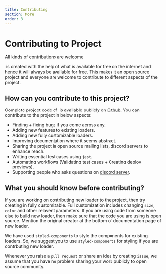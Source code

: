 ```yaml
---
title: Contributing
section: More
order: 3
---
```



# Contributing to Project

All kinds of contributions are welcome

&zwnj;<AwesomeLoaders/> is created with the help of what is available for free on the internet and hence it will always be available for free. This makes it an open source project and everyone are welcome to contribute to different aspects of the project.

## How can you contribute to this project?

Complete project code of &zwnj;<AwesomeLoaders/> is available publicly on [Github](https://github.com/ashutosh1919/react-awesome-loaders). You can contribute to the project in below aspects:

- Finding + fixing bugs if you come across any.
- Adding new features to existing loaders.
- Adding new fully customizable loaders.
- Improving documentation where it seems abstract.
- Sharing the project in open source mailing lists, discord servers to enhance reach.
- Writing essential test cases using `jest`.
- Automating workflows (Validating test cases + Creating deploy previews).
- Supporting people who asks questions on [discord server](https://discord.gg/GkcbM5bwZr).

## What you should know before contributing?

If you are working on contributing new loader to the project, then try creating in fully customizable. Full customization includes changing `size`, `color` and other relavent parameters. If you are using code from someone else to build new loader, then make sure that the code you are using is open source. Mention the original creator at the bottom of documentation page of new loader.

We have used `styled-components` to style the components for existing loaders. So, we suggest you to use `styled-components` for styling if you are contrbuting new loader.

Whenever you raise a `pull request` or share an idea by creating `issue`, we assume that you have no problem sharing your work publicly to open source community.
